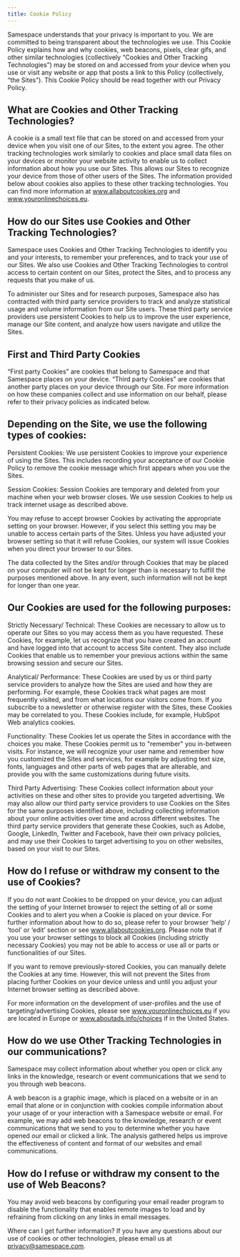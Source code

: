 ```yaml
---
title: Cookie Policy
---
```


Samespace understands that your privacy is important to you. We are committed to being transparent about the technologies we use. This Cookie Policy explains how and why cookies, web beacons, pixels, clear gifs, and other similar technologies (collectively “Cookies and Other Tracking Technologies”) may be stored on and accessed from your device when you use or visit any website or app that posts a link to this Policy (collectively, “the Sites”). This Cookie Policy should be read together with our Privacy Policy.

## What are Cookies and Other Tracking Technologies?

A cookie is a small text file that can be stored on and accessed from your device when you visit one of our Sites, to the extent you agree. The other tracking technologies work similarly to cookies and place small data files on your devices or monitor your website activity to enable us to collect information about how you use our Sites. This allows our Sites to recognize your device from those of other users of the Sites. The information provided below about cookies also applies to these other tracking technologies. You can find more information at www.allaboutcookies.org and www.youronlinechoices.eu.

## How do our Sites use Cookies and Other Tracking Technologies?

Samespace uses Cookies and Other Tracking Technologies to identify you and your interests, to remember your preferences, and to track your use of our Sites. We also use Cookies and Other Tracking Technologies to control access to certain content on our Sites, protect the Sites, and to process any requests that you make of us.

To administer our Sites and for research purposes, Samespace also has contracted with third party service providers to track and analyze statistical usage and volume information from our Site users. These third party service providers use persistent Cookies to help us to improve the user experience, manage our Site content, and analyze how users navigate and utilize the Sites.

## First and Third Party Cookies

“First party Cookies” are cookies that belong to Samespace and that Samespace places on your device. “Third party Cookies” are cookies that another party places on your device through our Site. For more information on how these companies collect and use information on our behalf, please refer to their privacy policies as indicated below.

## Depending on the Site, we use the following types of cookies:

Persistent Cookies: We use persistent Cookies to improve your experience of using the Sites. This includes recording your acceptance of our Cookie Policy to remove the cookie message which first appears when you use the Sites.

Session Cookies: Session Cookies are temporary and deleted from your machine when your web browser closes. We use session Cookies to help us track internet usage as described above.

You may refuse to accept browser Cookies by activating the appropriate setting on your browser. However, if you select this setting you may be unable to access certain parts of the Sites. Unless you have adjusted your browser setting so that it will refuse Cookies, our system will issue Cookies when you direct your browser to our Sites.

The data collected by the Sites and/or through Cookies that may be placed on your computer will not be kept for longer than is necessary to fulfill the purposes mentioned above. In any event, such information will not be kept for longer than one year.

## Our Cookies are used for the following purposes:

Strictly Necessary/ Technical: These Cookies are necessary to allow us to operate our Sites so you may access them as you have requested. These Cookies, for example, let us recognize that you have created an account and have logged into that account to access Site content. They also include Cookies that enable us to remember your previous actions within the same browsing session and secure our Sites.

Analytical/ Performance: These Cookies are used by us or third party service providers to analyze how the Sites are used and how they are performing. For example, these Cookies track what pages are most frequently visited, and from what locations our visitors come from. If you subscribe to a newsletter or otherwise register with the Sites, these Cookies may be correlated to you. These Cookies include, for example, HubSpot Web analytics cookies.

Functionality: These Cookies let us operate the Sites in accordance with the choices you make. These Cookies permit us to "remember" you in-between visits. For instance, we will recognize your user name and remember how you customized the Sites and services, for example by adjusting text size, fonts, languages and other parts of web pages that are alterable, and provide you with the same customizations during future visits.

Third Party Advertising: These Cookies collect information about your activities on these and other sites to provide you targeted advertising. We may also allow our third party service providers to use Cookies on the Sites for the same purposes identified above, including collecting information about your online activities over time and across different websites. The third party service providers that generate these Cookies, such as Adobe, Google, LinkedIn, Twitter and Facebook, have their own privacy policies, and may use their Cookies to target advertising to you on other websites, based on your visit to our Sites.

## How do I refuse or withdraw my consent to the use of Cookies?

If you do not want Cookies to be dropped on your device, you can adjust the setting of your Internet browser to reject the setting of all or some Cookies and to alert you when a Cookie is placed on your device. For further information about how to do so, please refer to your browser ‘help’ / ‘tool’ or ‘edit’ section or see www.allaboutcookies.org. Please note that if you use your browser settings to block all Cookies (including strictly necessary Cookies) you may not be able to access or use all or parts or functionalities of our Sites.

If you want to remove previously-stored Cookies, you can manually delete the Cookies at any time. However, this will not prevent the Sites from placing further Cookies on your device unless and until you adjust your Internet browser setting as described above.

For more information on the development of user-profiles and the use of targeting/advertising Cookies, please see www.youronlinechoices.eu if you are located in Europe or www.aboutads.info/choices if in the United States.

## How do we use Other Tracking Technologies in our communications?

Samespace may collect information about whether you open or click any links in the knowledge, research or event communications that we send to you through web beacons.

A web beacon is a graphic image, which is placed on a website or in an email that alone or in conjunction with cookies compile information about your usage of or your interaction with a Samespace website or email. For example, we may add web beacons to the knowledge, research or event communications that we send to you to determine whether you have opened our email or clicked a link. The analysis gathered helps us improve the effectiveness of content and format of our websites and email communications.

## How do I refuse or withdraw my consent to the use of Web Beacons?

You may avoid web beacons by configuring your email reader program to disable the functionality that enables remote images to load and by refraining from clicking on any links in email messages.

Where can I get further information?
If you have any questions about our use of cookies or other technologies, please email us at privacy@samespace.com.
